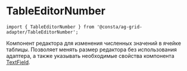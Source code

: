 
# TableEditorNumber

<RemadeInfo
  commponentName="TableEditorNumber"
  apiUrl="https://www.ag-grid.com/react-data-grid/component-cell-editor/"
/>

```tsx
import { TableEditorNumber } from '@consta/ag-grid-adapter/TableEditorNumber';
```

Компонент редактора для изменения численных значений в ячейке таблицы. Позволяет менять размер редактора без использования адаптера, а также указывать необходимые свойства компонента
[TextField](##LIBS.STAND|stand:uikit-components-textfield-stable).

<TableEditorNumberExample />
